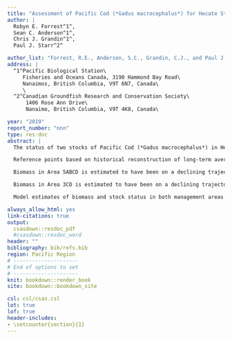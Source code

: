 ```yaml
---
title: "Assessment of Pacific Cod (*Gadus macrocephalus*) for Hecate Strait and Queen Charlotte Sound (Area 5ABCD), and West Coast Vancouver Island (Area 3CD) in 2018"
author: |
  Robyn E. Forrest^1^,
  Sean C. Anderson^1^,
  Chris J. Grandin^1^,
  Paul J. Starr^2^

author_list: "Forrest, R.E., Anderson, S.C., Grandin, C.J., and Paul J. Starr"
address: |
  ^1^Pacific Biological Station\
     Fisheries and Oceans Canada, 3190 Hammond Bay Road\
     Nanaimos, British Columbia, V9T 6N7, Canada\
     \
  ^2^Canadian Groundfish Research and Conservation Society\
      1406 Rose Ann Drive\
      Nanaimo, British Columbia, V9T 4K8, Canada\

year: "2019"
report_number: "nnn"
type: res-doc
abstract: |
  The status of two stocks of Pacific Cod (*Gadus macrocephalus*) in Hecate Strait/Queen Charlotte Sound (Area 5ABCD) and West Coast Vancouver Island (Area 3CD) was assessed using Bayesian delay-difference models. The models were fit to fishery-independent indices of abundance and new standardized commercial catch-per-unit-effort (CPUE) indices that were developed using Tweedie generalized linear mixed effect models (GLMMs). New analyses of growth and maturity were also done and incorporated into the models.

  Reference points based on historical reconstruction of long-term average biomass and fishing mortality were accepted in 2013 for the Area 5CD Pacific Cod stock. "Historical" reference points were recommended because uncertainty in estimates of productivity parameters implied large uncertainty in reference points based on maximum sustainable yield (MSY). On the basis of the previous acceptance of historical reference points for Area 5CD Pacific Cod, the current assessment applies the same approach for the Areas 5ABCD and 3CD stocks. For both stocks an upper stock reference point (USR) is defined as estimated average biomass during the period 1956-2004. A limit reference point (LRP) is defined as the lowest estimated biomass agreed to be an undesirable state to avoid (occurred in year 2000 in Area 5ABCD, and in 1986 in Area 3CD). For both stocks, a limit removal rate (LRR) is defined as estimated average fishing mortality during the period 1956--2004.

  Biomass in Area 5ABCD is estimated to have been on a declining trajectory since 2011, following declining trends in abundance indices, despite low estimated fishing mortality rates over the same period. Median posterior estimates of biomass are estimated to be between the median LRP and median USR for Area 5ABCD. Recruitment is estimated to have been below average for the past two decades.

  Biomass in Area 3CD is estimated to have been on a declining trajectory since 2015 after following an increasing trend from a historical low level of biomass between 1998 and 2014. These trends are consistent with the available biomass indices, including a recent downturn in the WCVI synoptic survey and the CPUE series. Median posterior estimates of biomass are estimated to be above the median LRP but below the USR for Area 3CD. Recruitment is estimated to have been below average for most years in the past two decades, with above average peaks in 2009, 2013 and 2014.

  Model estimates of biomass and stock status in both management areas were very sensitive to prior assumptions about natural mortality and survey scaling parameters, variance in the mean weight data, and the goodness of fit to the indices of abundance, particularly the commercial CPUE data. Harvest advice was produced in the form of decision tables that summarized the probability of breaching  reference points in 2019 over a range of fixed 2018 catch levels. Due to model sensitivity to a number of assumptions, decision tables for both stocks were provided using a model-averaging approach using projections over seven alternative model configurations.

always_allow_html: yes
link-citations: true
output:
  csasdown::resdoc_pdf
  #csasdown::resdoc_word
header: ""
bibliography: bib/refs.bib
region: Pacific Region
# ---------------------
# End of options to set
# ---------------------
knit: bookdown::render_book
site: bookdown::bookdown_site

csl: csl/csas.csl
lot: true
lof: true
header-includes:
- \setcounter{section}{1}
---
```

